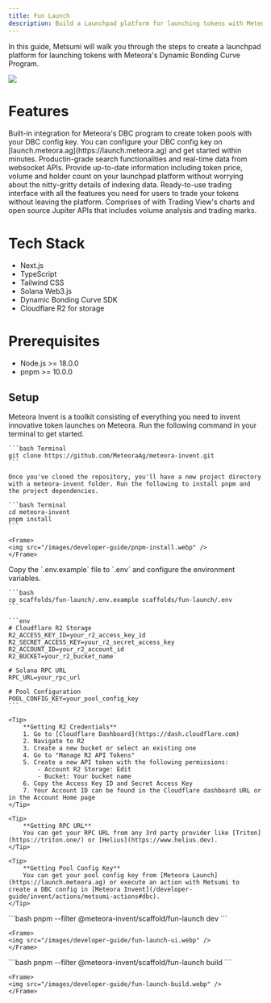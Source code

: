 ```yaml
---
title: Fun Launch
description: Build a Launchpad platform for launching tokens with Meteora's Dynamic Bonding Curve Program in just a few steps
---
```


In this guide, Metsumi will walk you through the steps to create a launchpad platform for launching tokens with Meteora's Dynamic Bonding Curve Program.

<Frame>
  <img src="/images/metsumi/metsumi-8.webp" />
</Frame>

# Features

<CardGroup cols={1}>
    <Card title="Integrated with Meteora DBC" icon="money-bill-trend-up" iconType="solid">
    Built-in integration for Meteora's DBC program to create token pools with your DBC config key. You can configure your DBC config key on [launch.meteora.ag](https://launch.meteora.ag) and get started within minutes.
  </Card>
</CardGroup>

<CardGroup cols={2}>
  <Card title="Advanced Token Analytics" icon="rocket" iconType="solid">
    Productin-grade search functionalities and real-time data from websocket APIs. Provide up-to-date information including token price, volume and holder count on your launchpad platform without worrying about the nitty-gritty details of indexing data.
  </Card>
  <Card title="Built-in Trading Interface" icon="chart-line" iconType="solid">
    Ready-to-use trading interface with all the features you need for users to trade your tokens without leaving the platform. Comprises of with Trading View's charts and open source Jupiter APIs that includes volume analysis and trading marks.
  </Card>
</CardGroup>

# Tech Stack

- Next.js
- TypeScript
- Tailwind CSS
- Solana Web3.js
- Dynamic Bonding Curve SDK
- Cloudflare R2 for storage

# Prerequisites

- Node.js >= 18.0.0
- pnpm >= 10.0.0

## Setup

<Steps>
 <Step title="Clone and Setup Meteora Invent">
    Meteora Invent is a toolkit consisting of everything you need to invent innovative token launches on Meteora. Run the following command in your terminal to get started.

    ```bash Terminal
    git clone https://github.com/MeteoraAg/meteora-invent.git
    ```

    Once you've cloned the repository, you'll have a new project directory with a meteora-invent folder. Run the following to install pnpm and the project dependencies. 

    ```bash Terminal
    cd meteora-invent
    pnpm install
    ```

    <Frame>
    <img src="/images/developer-guide/pnpm-install.webp" />
    </Frame>
  </Step>

  <Step title="Setup Environment Variables">
    Copy the `.env.example` file to `.env` and configure the environment variables.

    ```bash
    cp scaffolds/fun-launch/.env.example scaffolds/fun-launch/.env
    ```

    ```env
    # Cloudflare R2 Storage
    R2_ACCESS_KEY_ID=your_r2_access_key_id
    R2_SECRET_ACCESS_KEY=your_r2_secret_access_key
    R2_ACCOUNT_ID=your_r2_account_id
    R2_BUCKET=your_r2_bucket_name

    # Solana RPC URL
    RPC_URL=your_rpc_url

    # Pool Configuration
    POOL_CONFIG_KEY=your_pool_config_key
    ```

    <Tip>
        **Getting R2 Credentials**
        1. Go to [Cloudflare Dashboard](https://dash.cloudflare.com)
        2. Navigate to R2
        3. Create a new bucket or select an existing one
        4. Go to "Manage R2 API Tokens"
        5. Create a new API token with the following permissions:
            - Account R2 Storage: Edit
            - Bucket: Your bucket name
        6. Copy the Access Key ID and Secret Access Key
        7. Your Account ID can be found in the Cloudflare dashboard URL or in the Account Home page
    </Tip>

    <Tip>
        **Getting RPC URL**
        You can get your RPC URL from any 3rd party provider like [Triton](https://triton.one/) or [Helius](https://www.helius.dev).
    </Tip>

    <Tip>
        **Getting Pool Config Key**
        You can get your pool config key from [Meteora Launch](https://launch.meteora.ag) or execute an action with Metsumi to create a DBC config in [Meteora Invent](/developer-guide/invent/actions/metsumi-actions#dbc).
    </Tip>
  </Step>

  <Step title="Start the development server">
    ```bash
    pnpm --filter @meteora-invent/scaffold/fun-launch dev
    ```

    <Frame>
    <img src="/images/developer-guide/fun-launch-ui.webp" />
    </Frame>
  </Step>

   <Step title="Build the project">
    ```bash
    pnpm --filter @meteora-invent/scaffold/fun-launch build
    ```

    <Frame>
    <img src="/images/developer-guide/fun-launch-build.webp" />
    </Frame>
  </Step>
</Steps>